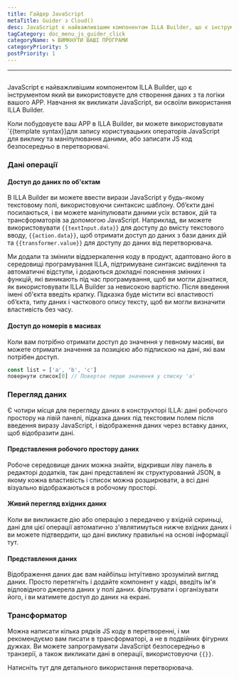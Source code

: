 ```yaml
---
title: Гайдер JavaScript
metaTitle: Guider з Cloud()
desc: JavaScript є найважливішим компонентом ILLA Builder, що є інструментом, який ви використовуєте для створення даних з та логіки вашого APP
tagCategory: doc_menu_js_guider_click
categoryName: 🌀 ВИМКНУТИ ВАШІ ПРОГРАМИ
categoryPriority: 5
postPriority: 1
---
```


* * *

## <h2 hidden>Керівництво JavaScript</h2>

JavaScript є найважливішим компонентом ILLA Builder, що є інструментом який ви використовуєте для створення даних з та логіки вашого APP. Навчання як викликати JavaScript, ви освоїли використання ILLA Builder.

Коли побудовуєте ваш APP в ILLA Builder, ви можете використовувати \`{{template syntax}}для запису користувацьких операторів JavaScript для виклику та маніпулювання даними, або записати JS код безпосередньо в перетворювачі.

### Дані операції

#### Доступ до даних по об'єктам

В ILLA Builder ви можете ввести вирази JavaScript у будь-якому текстовому полі, використовуючи синтаксис шаблону. Об’єкти дані посилаються, і ви можете маніпулювати даними усіх вставок, дій та трансформаторів за допомогою JavaScript. Наприклад, ви можете використовувати `{{textInput.data}}` для доступу до вмісту текстового вводу, `{{action.data}}`, щоб отримати доступ до даних з бази даних дій та `{{transformer.value}}` для доступу до даних від перетворювача.

Ми додали та змінили віддзеркалення коду в продукт, адаптовано його в середовищі програмування ILLA, підтримуване синтаксис виділення та автоматичні відступи, і додаються докладні пояснення змінних і функцій, які виникають під час програмування, щоб ви могли дізнатися, як використовувати ILLA Builder за невисокою вартістю. Після введення імені об'єкта введіть крапку. Підказка буде містити всі властивості об’єкта, типу даних і часткового опису тексту, щоб ви могли визначити властивість без часу.

#### Доступ до номерів в масивах

Коли вам потрібно отримати доступ до значення у певному масиві, ви можете отримати значення за позицією або підпискою на дані, які вам потрібен доступ.

```javascript
const list = ['a', 'b', 'c']
повернути список[0] // Повертає перше значення у списку 'a'
```

### Перегляд даних

Є чотири місця для перегляду даних в конструкторі ILLA: дані робочого простору на лівій панелі, підказка даних під текстовим полем після введення виразу JavaScript, і відображення даних через вставку даних, щоб відобразити дані.

#### Представлення робочого простору даних

Робоче середовище даних можна знайти, відкривши ліву панель в редакторі додатків, так дані представлені як структурований JSON, в якому кожна властивість і список можна розширювати, а всі дані візуально відображаються в робочому просторі.

[//]: # "[图片]"

#### Живий перегляд вхідних даних

Коли ви викликаєте дію або операцію з передачею у вхідній скриньці, дані для цієї операції автоматично з'являтимуться нижче вхідних даних і ви можете підтвердити, що дані виклику правильні на основі інформації тут.

[//]: # "[图片]"

#### Представлення даних

Відображення даних дає вам найбільш інтуїтивно зрозумілий вигляд даних. Просто перетягніть і додайте компонент у кадрі, введіть ім'я відповідного джерела даних у полі даних. фільтрувати і організувати його, і ви матимете доступ до даних на екрані.

[//]: # "[图片]"

### Трансформатор

Можна написати кілька рядків JS коду в перетворенні, і ми рекомендуємо вам писати в трансформаторі, а не в подвійних фігурних дужках. Ви можете запрограмувати JavaScript безпосередньо в транзерії, а також викликати дані в операції, використовуючи `{{}}`.

Натисніть тут для детального використання перетворювача.
